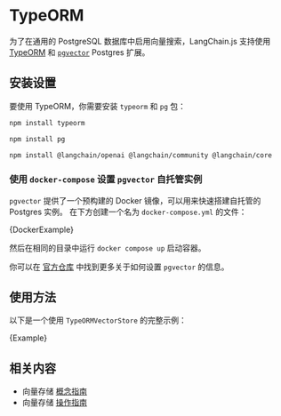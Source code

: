 # TypeORM

为了在通用的 PostgreSQL 数据库中启用向量搜索，LangChain.js 支持使用 [TypeORM](https://typeorm.io/) 和 [`pgvector`](https://github.com/pgvector/pgvector) Postgres 扩展。

## 安装设置

要使用 TypeORM，你需要安装 `typeorm` 和 `pg` 包：

```bash npm2yarn
npm install typeorm
```

```bash npm2yarn
npm install pg
```


<IntegrationInstallTooltip></IntegrationInstallTooltip>

```bash npm2yarn
npm install @langchain/openai @langchain/community @langchain/core
```

### 使用 `docker-compose` 设置 `pgvector` 自托管实例

`pgvector` 提供了一个预构建的 Docker 镜像，可以用来快速搭建自托管的 Postgres 实例。
在下方创建一个名为 `docker-compose.yml` 的文件：


<CodeBlock language="yml" name="docker-compose.yml">
  {DockerExample}
</CodeBlock>

然后在相同的目录中运行 `docker compose up` 启动容器。

你可以在 [官方仓库](https://github.com/pgvector/pgvector) 中找到更多关于如何设置 `pgvector` 的信息。

## 使用方法


以下是一个使用 `TypeORMVectorStore` 的完整示例：

<CodeBlock language="typescript">{Example}</CodeBlock>

## 相关内容

- 向量存储 [概念指南](/docs/concepts/#vectorstores)
- 向量存储 [操作指南](/docs/how_to/#vectorstores)